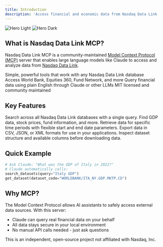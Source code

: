 ```yaml
---
title: Introduction
description: 'Access financial and economic data from Nasdaq Data Link using natural language with Claude and other LLMs'
---
```


<img
  className="block dark:hidden"
  src="/images/hero-light.svg"
  alt="Hero Light"
/>
<img
  className="hidden dark:block"
  src="/images/hero-dark.svg"
  alt="Hero Dark"
/>

## What is Nasdaq Data Link MCP?

Nasdaq Data Link MCP is a community-maintained [Model Context Protocol (MCP)](https://modelcontextprotocol.io) server that enables large language models like Claude to access and analyze data from [Nasdaq Data Link](https://data.nasdaq.com/).

<CardGroup cols={2}>
  <Card
    title="5 Essential Tools"
    icon="wrench"
    href="/tools/search-datasets"
  >
    Simple, powerful tools that work with any Nasdaq Data Link database
  </Card>
  <Card
    title="100+ Databases"
    icon="database"
    href="/concepts/databases"
  >
    Access World Bank, Equities 360, Fund Network, and more
  </Card>
  <Card
    title="Natural Language"
    icon="message"
    href="/examples/world-bank"
  >
    Query financial data using plain English through Claude or other LLMs
  </Card>
  <Card
    title="Open Source"
    icon="github"
    href="https://github.com/stefanoamorelli/nasdaq-data-link-mcp"
  >
    MIT licensed and community maintained
  </Card>
</CardGroup>

## Key Features

<AccordionGroup>
  <Accordion icon="magnifying-glass" title="Universal Search">
    Search across all Nasdaq Data Link databases with a single query. Find GDP data, stock prices, fund information, and more.
  </Accordion>
  <Accordion icon="calendar" title="Date Filtering">
    Retrieve data for specific time periods with flexible start and end date parameters.
  </Accordion>
  <Accordion icon="file-export" title="Multiple Formats">
    Export data in CSV, JSON, or XML formats for use in your applications.
  </Accordion>
  <Accordion icon="info-circle" title="Metadata Access">
    Inspect dataset structure and available columns before downloading data.
  </Accordion>
</AccordionGroup>

## Quick Example

```python
# Ask Claude: "What was the GDP of Italy in 2022?"
# Claude automatically calls:
search_datasets(query="Italy GDP")
get_dataset(dataset_code="WORLDBANK/ITA_NY.GDP.MKTP.CD")
```

## Why MCP?

The Model Context Protocol allows AI assistants to safely access external data sources. With this server:
- Claude can query real financial data on your behalf
- All data stays secure in your local environment
- No manual API calls needed - just ask questions

<Note>
  This is an independent, open-source project not affiliated with Nasdaq, Inc.
</Note>
